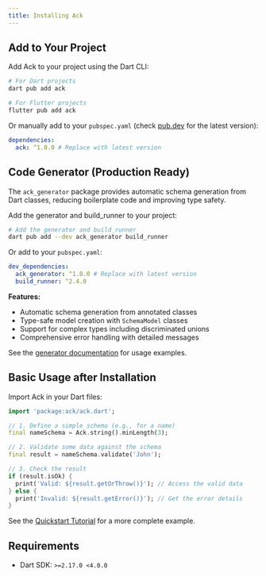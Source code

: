 ```yaml
---
title: Installing Ack
---
```



## Add to Your Project

Add Ack to your project using the Dart CLI:

```bash
# For Dart projects
dart pub add ack

# For Flutter projects
flutter pub add ack
```

Or manually add to your `pubspec.yaml` (check [pub.dev](https://pub.dev/packages/ack) for the latest version):

```yaml
dependencies:
  ack: ^1.0.0 # Replace with latest version
```

## Code Generator (Production Ready)

The `ack_generator` package provides automatic schema generation from Dart classes, reducing boilerplate code and improving type safety.

Add the generator and build_runner to your project:

```bash
# Add the generator and build_runner
dart pub add --dev ack_generator build_runner
```

Or add to your `pubspec.yaml`:

```yaml
dev_dependencies:
  ack_generator: ^1.0.0 # Replace with latest version
  build_runner: ^2.4.0
```

**Features:**
- Automatic schema generation from annotated classes
- Type-safe model creation with `SchemaModel` classes
- Support for complex types including discriminated unions
- Comprehensive error handling with detailed messages

See the [generator documentation](https://docs.page/btwld/ack) for usage examples.

## Basic Usage after Installation

Import Ack in your Dart files:

```dart
import 'package:ack/ack.dart';

// 1. Define a simple schema (e.g., for a name)
final nameSchema = Ack.string().minLength(3);

// 2. Validate some data against the schema
final result = nameSchema.validate('John');

// 3. Check the result
if (result.isOk) {
  print('Valid: ${result.getOrThrow()}'); // Access the valid data
} else {
  print('Invalid: ${result.getError()}'); // Get the error details
}
```

See the [Quickstart Tutorial](./quickstart-tutorial.mdx) for a more complete example.

## Requirements

- Dart SDK: `>=2.17.0 <4.0.0` 